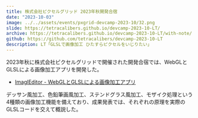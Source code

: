 ```yaml
---
title: 株式会社ピクセルグリッド 2023年秋開発合宿
date: "2023-10-03"
image: ../../assets/events/pxgrid-devcamp-2023-10/32.png
slide: https://tetracalibers.github.io/devcamp-2023-10-LT/
archive: https://tetracalibers.github.io/devcamp-2023-10-LT/with-note/
github: https://github.com/tetracalibers/devcamp-2023-10-LT
description: LT「GLSLで画像加工 ひたすらピクセルをいじりたい」
---
```


2023年秋に株式会社ピクセルグリッドで開催された開発合宿では、WebGLとGLSLによる画像加工アプリを開発した。

- [ImaglEditor - WebGLとGLSLによる画像加工アプリ](/projects/imagl-editor)

デッサン風加工、色鉛筆画風加工、ステンドグラス風加工、モザイク処理という4種類の画像加工機能を備えており、成果発表では、それぞれの原理を実際のGLSLコードを交えて概説した。
